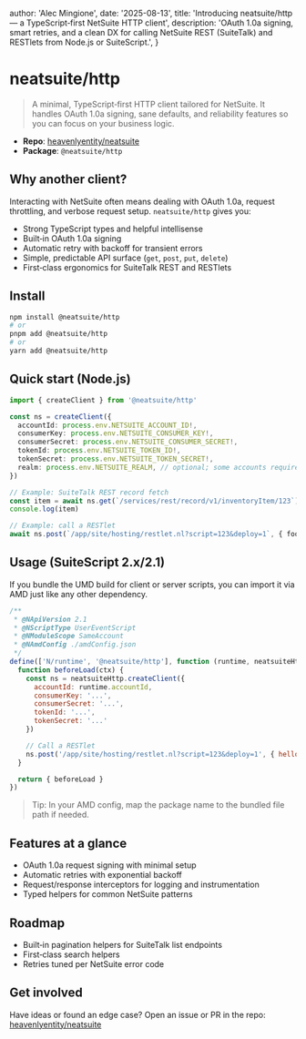 
  author: 'Alec Mingione',
  date: '2025-08-13',
  title: 'Introducing neatsuite/http — a TypeScript‑first NetSuite HTTP client',
  description:
    'OAuth 1.0a signing, smart retries, and a clean DX for calling NetSuite REST (SuiteTalk) and RESTlets from Node.js or SuiteScript.',
}


# neatsuite/http

> A minimal, TypeScript‑first HTTP client tailored for NetSuite. It handles OAuth 1.0a signing, sane defaults, and reliability features so you can focus on your business logic.

- **Repo**: [heavenlyentity/neatsuite](https://github.com/heavenlyentity/neatsuite)
- **Package**: `@neatsuite/http`

## Why another client?

Interacting with NetSuite often means dealing with OAuth 1.0a, request throttling, and verbose request setup. `neatsuite/http` gives you:

- Strong TypeScript types and helpful intellisense
- Built‑in OAuth 1.0a signing
- Automatic retry with backoff for transient errors
- Simple, predictable API surface (`get`, `post`, `put`, `delete`)
- First‑class ergonomics for SuiteTalk REST and RESTlets

## Install

```bash
npm install @neatsuite/http
# or
pnpm add @neatsuite/http
# or
yarn add @neatsuite/http
```

## Quick start (Node.js)

```ts
import { createClient } from '@neatsuite/http'

const ns = createClient({
  accountId: process.env.NETSUITE_ACCOUNT_ID!,
  consumerKey: process.env.NETSUITE_CONSUMER_KEY!,
  consumerSecret: process.env.NETSUITE_CONSUMER_SECRET!,
  tokenId: process.env.NETSUITE_TOKEN_ID!,
  tokenSecret: process.env.NETSUITE_TOKEN_SECRET!,
  realm: process.env.NETSUITE_REALM, // optional; some accounts require this
})

// Example: SuiteTalk REST record fetch
const item = await ns.get(`/services/rest/record/v1/inventoryItem/123`)
console.log(item)

// Example: call a RESTlet
await ns.post(`/app/site/hosting/restlet.nl?script=123&deploy=1`, { foo: 'bar' })
```

## Usage (SuiteScript 2.x/2.1)

If you bundle the UMD build for client or server scripts, you can import it via AMD just like any other dependency.

```javascript
/**
 * @NApiVersion 2.1
 * @NScriptType UserEventScript
 * @NModuleScope SameAccount
 * @NAmdConfig ./amdConfig.json
 */
define(['N/runtime', '@neatsuite/http'], function (runtime, neatsuiteHttp) {
  function beforeLoad(ctx) {
    const ns = neatsuiteHttp.createClient({
      accountId: runtime.accountId,
      consumerKey: '...',
      consumerSecret: '...',
      tokenId: '...',
      tokenSecret: '...'
    })

    // Call a RESTlet
    ns.post('/app/site/hosting/restlet.nl?script=123&deploy=1', { hello: 'world' })
  }

  return { beforeLoad }
})
```

> Tip: In your AMD config, map the package name to the bundled file path if needed.

## Features at a glance

- OAuth 1.0a request signing with minimal setup
- Automatic retries with exponential backoff
- Request/response interceptors for logging and instrumentation
- Typed helpers for common NetSuite patterns

## Roadmap

- Built‑in pagination helpers for SuiteTalk list endpoints
- First‑class search helpers
- Retries tuned per NetSuite error code

## Get involved

Have ideas or found an edge case? Open an issue or PR in the repo: [heavenlyentity/neatsuite](https://github.com/heavenlyentity/neatsuite)



